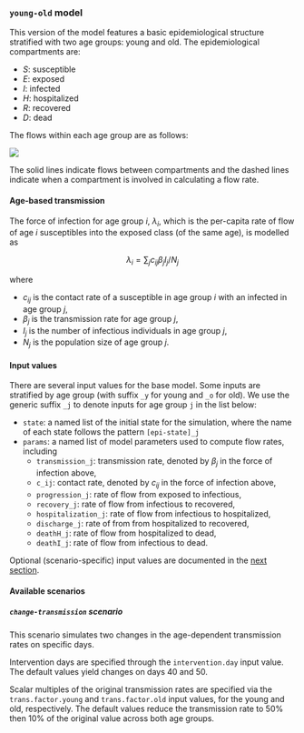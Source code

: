 ### `young-old` model

This version of the model features a basic epidemiological structure stratified with two age groups: young and old. The epidemiological compartments are:

- $S$: susceptible
- $E$: exposed
- $I$: infected
- $H$: hospitalized
- $R$: recovered
- $D$: dead

The flows within each age group are as follows:

![](man/figures/README-epi-flow-diagram.png)

The solid lines indicate flows between compartments and the dashed lines indicate when a compartment is involved in calculating a flow rate.

#### Age-based transmission

The force of infection for age group $i$, $\lambda_i$, which is the per-capita rate of flow of age $i$ susceptibles into the exposed class (of the same age), is modelled as

$$
\lambda_i = \sum_{j} c_{ij} \beta_j I_j/N_j
$$

where 

- $c_{ij}$ is the contact rate of a susceptible in age group $i$ with an infected in age group $j$,
- $\beta_j$ is the transmission rate for age group $j$,
- $I_j$ is the number of infectious individuals in age group $j$,
- $N_j$ is the population size of age group $j$.

#### Input values

There are several input values for the base model. Some inputs are stratified by age group (with suffix `_y` for young and `_o` for old). We use the generic suffix `_j` to denote inputs for age group `j` in the list below:

- `state`: a named list of the initial state for the simulation, where the name of each state follows the pattern `[epi-state]_j`
- `params`: a named list of model parameters used to compute flow rates, including
  - `transmission_j`: transmission rate, denoted by $\beta_j$ in the force of infection above,
  - `c_ij`: contact rate, denoted by $c_{ij}$ in the force of infection above,
  - `progression_j`: rate of flow from exposed to infectious,
  - `recovery_j`: rate of flow from infectious to recovered,
  - `hospitalization_j`: rate of flow from infectious to hospitalized,
  - `discharge_j`: rate of from from hospitalized to recovered,
  - `deathH_j`: rate of flow from hospitalized to dead,
  - `deathI_j`: rate of flow from infectious to dead.

Optional (scenario-specific) input values are documented in the [next section](#available-scenarios-tagm).

#### Available scenarios {#available-scenarios-tagm}

##### `change-transmission` scenario

This scenario simulates two changes in the age-dependent transmission rates on specific days. 

Intervention days are specified through the `intervention.day` input value. The default values yield changes on days 40 and 50.

Scalar multiples of the original transmission rates are specified via the `trans.factor.young` and `trans.factor.old` input values, for the young and old, respectively. The default values reduce the transmission rate to 50% then 10% of the original value across both age groups.

